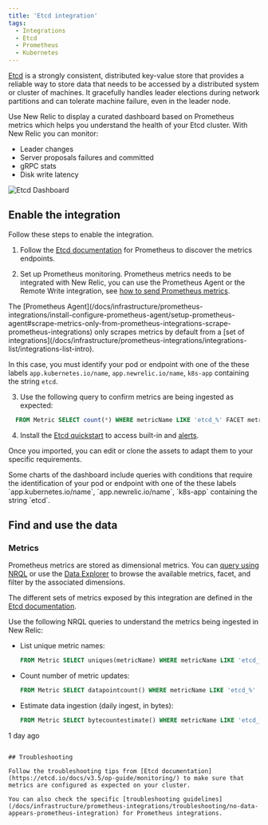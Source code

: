 ```yaml
---
title: 'Etcd integration'
tags:
  - Integrations
  - Etcd
  - Prometheus
  - Kubernetes
---
```



[Etcd](https://etcd.io/) is a strongly consistent, distributed key-value store that provides a reliable way to store data that needs to be accessed by a distributed system or cluster of machines. It gracefully handles leader elections during network partitions and can tolerate machine failure, even in the leader node.

Use New Relic to display a curated dashboard based on Prometheus metrics which helps you understand the health of your Etcd cluster. With New Relic you can monitor:

* Leader changes
* Server proposals failures and committed
* gRPC stats
* Disk write latency

<img
  title="Etcd Dashboard"
  alt="Etcd Dashboard"
  src={kubernetesEtcdDashboard}
/>

## Enable the integration

Follow these steps to enable the integration.

1. Follow the [Etcd documentation](https://etcd.io/docs/v3.5/op-guide/monitoring/) for Prometheus to discover the metrics endpoints.

2. Set up Prometheus monitoring. Prometheus metrics needs to be integrated with New Relic, you can use the Prometheus Agent or the Remote Write integration, see [how to send Prometheus metrics](/docs/infrastructure/prometheus-integrations/get-started/send-prometheus-metric-data-new-relic/).

  <Callout variant="important">
  The [Prometheus Agent](/docs/infrastructure/prometheus-integrations/install-configure-prometheus-agent/setup-prometheus-agent#scrape-metrics-only-from-prometheus-integrations-scrape-prometheus-integrations) only scrapes metrics by default from a [set of integrations](/docs/infrastructure/prometheus-integrations/integrations-list/integrations-list-intro).

  In this case, you must identify your pod or endpoint with one of the these labels `app.kubernetes.io/name`, `app.newrelic.io/name`, `k8s-app` containing the string `etcd`.
  </Callout>

3. Use the following query to confirm metrics are being ingested as expected:

  ```sql
    FROM Metric SELECT count(*) WHERE metricName LIKE 'etcd_%' FACET metricName LIMIT MAX
  ```

4. Install the [Etcd quickstart](https://newrelic.com/instant-observability/etcd) to access built-in <InlinePopover type="dashboards" /> and [alerts](/docs/alerts-applied-intelligence/new-relic-alerts/learn-alerts/introduction-alerts/).

  Once you imported, you can edit or clone the assets to adapt them to your specific requirements.

  <Callout variant="important">
  Some charts of the dashboard include queries with conditions that require the identification of your pod or endpoint with one of the these labels `app.kubernetes.io/name`, `app.newrelic.io/name`, `k8s-app` containing the string `etcd`.
  </Callout>

## Find and use the data

### Metrics

Prometheus metrics are stored as dimensional metrics. You can [query using NRQL](/docs/telemetry-data-platform/get-data/apis/query-metric-data-type/) or use the [Data Explorer](/docs/query-your-data/explore-query-data/browse-data/introduction-data-explorer/) to browse the available metrics, facet, and filter by the associated dimensions.

The different sets of metrics exposed by this integration are defined in the [Etcd documentation](https://etcd.io/docs/v3.5/metrics/).

Use the following NRQL queries to understand the metrics being ingested in New Relic:

* List unique metric names:

  ```sql
  FROM Metric SELECT uniques(metricName) WHERE metricName LIKE 'etcd_%' LIMIT MAX
  ```

* Count number of metric updates:

  ```sql
  FROM Metric SELECT datapointcount() WHERE metricName LIKE 'etcd_%' LIMIT MAX
  ```

* Estimate data ingestion (daily ingest, in bytes):

	```sql
  FROM Metric SELECT bytecountestimate() WHERE metricName LIKE 'etcd_%' SINCE
1 day ago
  ```

## Troubleshooting

Follow the troubleshooting tips from [Etcd documentation](https://etcd.io/docs/v3.5/op-guide/monitoring/) to make sure that metrics are configured as expected on your cluster.

You can also check the specific [troubleshooting guidelines](/docs/infrastructure/prometheus-integrations/troubleshooting/no-data-appears-prometheus-integration) for Prometheus integrations.

